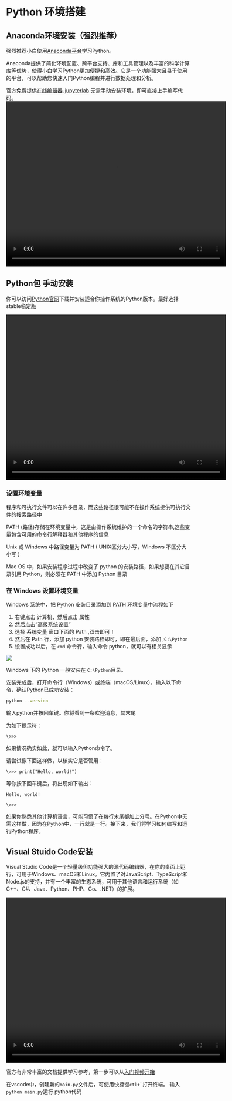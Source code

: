 # Python 环境搭建 {.unnumbered} 
## Anaconda环境安装（强烈推荐）
强烈推荐小白使用[Anaconda平台](https://www.anaconda.com/)学习Python。

Anaconda提供了简化环境配置、跨平台支持、库和工具管理以及丰富的科学计算库等优势，使得小白学习Python更加便捷和高效。它是一个功能强大且易于使用的平台，可以帮助您快速入门Python编程并进行数据处理和分析。

官方免费提供[在线编辑器-jupyterlab](https://www.anaconda.com/code-in-the-cloud) 无需手动安装环境，即可直接上手编写代码。
<video width="600" height="450" controls>
  <source src="http://szmspython.oss-cn-hangzhou.aliyuncs.com/%E7%8E%AF%E5%A2%83%E6%90%AD%E5%BB%BA/win_anaconda-jack.mp4">
</video>


## Python包 手动安装 
你可以访问[Python官网](https://www.python.org/downloads/)下载并安装适合你操作系统的Python版本。最好选择stable稳定版

<!-- {{< video http://szmspython.oss-cn-hangzhou.aliyuncs.com/python3.11.mp4 title="Python3.11.4安装" start="10" aspect-ratio="4x3" >}} -->

<video width="600" height="450" controls>
  <source src="http://szmspython.oss-cn-hangzhou.aliyuncs.com/%E7%8E%AF%E5%A2%83%E6%90%AD%E5%BB%BA/python_jack%E9%85%8D%E9%9F%B3.mp4">
</video>

### 设置环境变量
程序和可执行文件可以在许多目录，而这些路径很可能不在操作系统提供可执行文件的搜索路径中

PATH (路径)存储在环境变量中，这是由操作系统维护的一个命名的字符串,这些变量包含可用的命令行解释器和其他程序的信息

Unix 或 Windows 中路径变量为 PATH ( UNIX区分大小写，Windows 不区分大小写 )

Mac OS 中，如果安装程序过程中改变了 python 的安装路径，如果想要在其它目录引用 Python，则必须在 PATH 中添加 Python 目录

### 在 Windows 设置环境变量
Windows 系统中，把 Python 安装目录添加到 PATH 环境变量中流程如下

1. 右键点击 计算机，然后点击 属性
2. 然后点击"高级系统设置"
3. 选择 系统变量 窗口下面的 Path ,双击即可！
4. 然后在 Path 行，添加 python 安装路径即可，即在最后面，添加 ;`C:\Python`
5. 设置成功以后，在 `cmd` 命令行，输入命令 python，就可以有相关显示

![](./img/python_install.png)

::: {.callout-note}
Windows 下的 Python 一般安装在 `C:\Python`目录。
:::


安装完成后，打开命令行（Windows）或终端（macOS/Linux），输入以下命令，确认Python已成功安装：

```bash
python --version
```

输入python并按回车键。你将看到一条欢迎消息，其末尾

为如下提示符：

`\>>>`

如果情况确实如此，就可以输入Python命令了。

请尝试像下面这样做，以核实它是否管用：

`\>>> print("Hello, world!")`

等你按下回车键后，将出现如下输出：

`Hello, world!`

`\>>>`

如果你熟悉其他计算机语言，可能习惯了在每行末尾都加上分号。在Python中无需这样做，因为在Python中，一行就是一行。接下来，我们将学习如何编写和运行Python程序。


## Visual Stuido Code安装
Visual Studio Code是一个轻量级但功能强大的源代码编辑器，在你的桌面上运行，可用于Windows、macOS和Linux。它内置了对JavaScript、TypeScript和Node.js的支持，并有一个丰富的生态系统，可用于其他语言和运行系统（如C++、C#、Java、Python、PHP、Go、.NET）的扩展。

<video width="600" height="450" controls>
  <source src="http://szmspython.oss-cn-hangzhou.aliyuncs.com/%E7%8E%AF%E5%A2%83%E6%90%AD%E5%BB%BA/vscode.mov">
</video>

官方有非常丰富的文档提供学习参考，第一步可以从[入门视频开始](https://code.visualstudio.com/docs/getstarted/introvideos)

::: {.callout-note}
在vscode中，创建新的`main.py`文件后，可使用快捷键```ctl+` ```打开终端。
输入`python main.py`运行 python代码
:::

